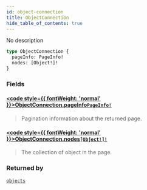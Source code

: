 ```yaml
---
id: object-connection
title: ObjectConnection
hide_table_of_contents: true
---
```








No description

```graphql
type ObjectConnection {
  pageInfo: PageInfo!
  nodes: [Object!]!
}
```


### Fields

#### [<code style={{ fontWeight: 'normal' }}>ObjectConnection.<b>pageInfo</b></code>](#)<Bullet />[`PageInfo!`](/docs/directory-api-reference/schema/common/objects/page-info) <Badge class="secondary" text="non-null"/> <Badge class="secondary" text="object"/> <Badge class="secondary" text="common"/>
> Pagination information about the returned page.
> 

#### [<code style={{ fontWeight: 'normal' }}>ObjectConnection.<b>nodes</b></code>](#)<Bullet />[`[Object!]!`](/docs/directory-api-reference/schema/objects/objects/object) <Badge class="secondary" text="non-null"/> <Badge class="secondary" text="object"/> <Badge class="secondary" text="objects"/>
> The collection of object in the page.
> 



### Returned by

[`objects`](/docs/directory-api-reference/schema/objects/queries/objects)  <Badge class="secondary" text="query"/>




